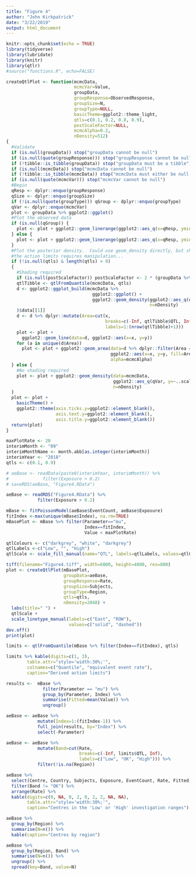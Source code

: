 ```yaml
---
title: "Figure 4"
author: "John Kirkpatrick"
date: "3/22/2019"
output: html_document
---
```


```r
knitr::opts_chunk$set(echo = TRUE)
library(tidyverse)
library(lubridate)
library(knitr)
library(qtlr)
#source("functions.R", echo=FALSE)

createQtlPlot <- function(mcmcData,
                          mcmcVar=Value,
                          groupData,
                          groupResponse=ObservedResponse,
                          groupSize=N,
                          groupType=NULL,
                          basicTheme=ggplot2::theme_light,
                          qtls=c(0.1, 0.2, 0.8, 0.9),
                          postScaleFactor=NULL,
                          mcmcAlpha=0.2,
                          nDensity=512)
{
  #Validate
  if (is.null(groupData)) stop("groupData cannot be null")
  if (is.null(quote(groupResponse))) stop("groupResponse cannot be null")
  if (!tibble::is_tibble(groupData)) stop("groupData must be a tibble")
  if (is.null(mcmcData)) stop("mcmcData cannot be null")
  if (!tibble::is_tibble(mcmcData)) stop("mcmcData must either be null or a tibble.")
  if (is.null(quote(mcmcVar))) stop("mcmcVar cannot be null")
  #Begin
  qResp <- dplyr::enquo(groupResponse)
  qSize <- dplyr::enquo(groupSize)
  if (!is.null(quote(groupType))) qGroup <- dplyr::enquo(groupType)
  qVar <- dplyr::enquo(mcmcVar)
  plot <- groupData %>% ggplot2::ggplot()
  #Plot the observed data
  if (is.null(qGroup)) {
    plot <- plot + ggplot2::geom_linerange(ggplot2::aes_q(x=qResp, ymin=0, ymax=qSize))
  } else {
    plot <- plot + ggplot2::geom_linerange(ggplot2::aes_q(x=qResp, ymin=0, ymax=qSize, linetype=qGroup))
  }
  #Plot the posterior density.  Could use geom_density directly, but shading
  #the action limits requires manipulation...
  if (!is.null(qtls) & length(qtls) > 0)
  {
    #Shading required
    if (is.null(postScaleFactor)) postScaleFactor <- 2 * (groupData %>%  dplyr::summarise(Max=max(!! qSize)))$Max[1]
    qtlTibble <- qtlFromQuantile(mcmcData, qtls)
    d <- ggplot2::ggplot_build(mcmcData %>% 
                                 ggplot2::ggplot() +
                                 ggplot2::geom_density(ggplot2::aes_q(qVar, y=~..scaled..*postScaleFactor), 
                                                       n=nDensity)
    )$data[[1]]
    d <- d %>% dplyr::mutate(Area=cut(x, 
                                      breaks=c(-Inf, qtlTibble$QTL, Inf),
                                      labels=1:(nrow(qtlTibble)+1)))
    plot <- plot +
      ggplot2::geom_line(data=d, ggplot2::aes(x=x, y=y))
    for (a in unique(d$Area))
      plot <- plot + ggplot2::geom_area(data=d %>% dplyr::filter(Area == a),
                                        ggplot2::aes(x=x, y=y, fill=Area),
                                        alpha=mcmcAlpha)
  } else {
    #No shading required
    plot <- plot + ggplot2::geom_density(data=mcmcData,
                                         ggplot2::aes_q(qVar, y=~..scaled..*30), 
                                         n=nDensity)
  }
  plot <- plot + 
    basicTheme() +
    ggplot2::theme(axis.ticks.y=ggplot2::element_blank(),
                   axis.text.y=ggplot2::element_blank(),
                   axis.title.y=ggplot2::element_blank())
  return(plot)
}
```

```r
maxPlotRate <- 20
interimMonth <- "09"
interimMonthName <- month.abb[as.integer(interimMonth)]
interimYear <- "2018"
qtls <- c(0.1, 0.9)
```

```r
# aeBase <- readData(paste0(interimYear, interimMonth)) %>%
#             filter(Exposure > 0.2)
# saveRDS(aeBase, "Figure4.RData")

aeBase <- readRDS("Figure4.RData") %>%
            filter(Exposure > 0.2)
```

```r
mBase <- fitPoissonModel(aeBase$EventCount, aeBase$Exposure)
fitIndex <-max(unique(mBase$Index), na.rm=TRUE)
mBasePlot <- mBase %>% filter(Parameter=="mu",
                              Index==fitIndex,
                              Value < maxPlotRate)

qtlColours <- c("darkgrey", "white", "darkgrey")
qtlLabels <-c("Low", "", "High")
qtlScale <- scale_fill_manual(name="QTL", labels=qtlLabels, values=qtlColours)

tiff(filename="Figure4.tiff", width=6000, height=4000, res=800)
plot <- createQtlPlot(mBasePlot,
                      groupData=aeBase,
                      groupResponse=Rate,
                      groupSize=Subjects,
                      groupType=Region,
                      qtls=qtls,
                      nDensity=2048) + 
  labs(title=" ") +
  qtlScale +
  scale_linetype_manual(labels=c("East", "ROW"), 
                        values=c("solid", "dashed"))
dev.off()
print(plot)

limits <- qtlFromQuantile(mBase %>% filter(Index==fitIndex), qtls)

limits %>% kable(digits=c(1, 3),
        table.attr="style='width:30%;'",
        colnames=c("Quantile", "equivalent event rate"),
        caption="Derived action limits")

results <-  mBase %>%
              filter(Parameter == "mu") %>%
              group_by(Parameter, Index) %>%
              summarise(Fitted=mean(Value)) %>%
              ungroup()

aeBase <- aeBase %>% 
            mutate(Index=1:(fitIndex-1)) %>% 
            full_join(results, by="Index") %>% 
            select(-Parameter)

aeBase <- aeBase %>%
            mutate(Band=cut(Rate,
                            breaks=c(-Inf, limits$QTL, Inf),
                            labels=c("Low", "OK", "High"))) %>% 
            filter(!is.na(Region))

aeBase %>% 
  select(Centre, Country, Subjects, Exposure, EventCount, Rate, Fitted, Region, Band) %>% 
  filter(Band != "OK") %>% 
  arrange(Rate) %>% 
  kable(digits=c(0, NA, 0, 2, 0, 2, 2, NA, NA),
        table.attr="style='width:30%;'",
        caption="Centres in the 'Low' or 'High' investigation ranges")

aeBase %>% 
  group_by(Region) %>% 
  summarise(N=n()) %>% 
  kable(caption="Centres by region")

aeBase %>% 
  group_by(Region, Band) %>% 
  summarise(N=n()) %>% 
  ungroup() %>% 
  spread(key=Band, value=N)
```


